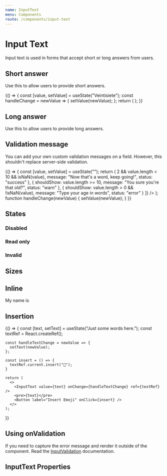 ```yaml
---
name: InputText
menu: Components
route: /components/input-text
---
```



# Input Text

<ComponentStatus stage="ready" responsive="yes" accessible="yes" />

Input text is used in forms that accept short or long answers from users.

## Short answer

Use this to allow users to provide short answers.

<Playground>
  {() => {
    const [value, setValue] = useState("Veintisiete");
    const handleChange = newValue => {
      setValue(newValue);
    };
    return (
      <InputText
        value={value}
        onChange={handleChange}
        name="age"
        placeholder="Age in words"
      />
    );
  }}
</Playground>

## Long answer

Use this to allow users to provide long answers.

<Playground>
  <InputText
    multiline={true}
    placeholder="Describe your age"
    name="describeAge"
  />
</Playground>

## Validation message

You can add your own custom validation messages on a field. However, this
shouldn't replace server-side validation.

<Playground>
  {() => {
    const [value, setValue] = useState("");
    return (
      <InputText
        value={value}
        onChange={handleChange}
        name="age"
        placeholder="What's your age"
        validations={[
          {
            shouldShow: value.length > 2 && value.length < 10 && isNaN(value),
            message: "Now that's a word, keep going!",
            status: "success"
          },
          {
            shouldShow: value.length >= 10,
            message: "You sure you're that old?",
            status: "warn"
          },
          {
            shouldShow: value.length > 0 && !isNaN(value),
            message: "Type your age in words",
            status: "error"
          }
        ]}
      />
    );
    function handleChange(newValue) {
      setValue(newValue);
    }
  }}
</Playground>

## States

### Disabled

<Playground>
  <InputText
    placeholder="Credit card"
    value="**** **** **** 1234"
    disabled={true}
    name="creditCard"
  />
</Playground>

### Read only

<Playground>
  <InputText
    placeholder="Your referral code"
    value="WXYZ100"
    readonly={true}
    name="referralCode"
  />
</Playground>

### Invalid

<Playground>
  <InputText
    placeholder="Email"
    value="atlantis"
    invalid={true}
    name="emailAddress"
  />
</Playground>

## Sizes

<Playground>
  <InputText name="smallField" size="small" placeholder="Duration" />
  <InputText name="largeField" size="large" placeholder="Your username" />
</Playground>

## Inline

<Playground>
  <Text>
    My name is
    <InputText
      name="durationInDays"
      value="Jeff"
      size="small"
      inline={true}
      maxLength={4}
      align="center"
    />
  </Text>
</Playground>

## Insertion

<Playground>
  {() => {
    const [text, setText] = useState("Just some words here.");
    const textRef = React.createRef();

    const handleTextChange = newValue => {
      setText(newValue);
    };

    const insert = () => {
      textRef.current.insert("🎉");
    }

    return (
      <>
        <InputText value={text} onChange={handleTextChange} ref={textRef} />
        <pre>{text}</pre>
        <Button label="Insert Emoji" onClick={insert} />
      </>
    );

}}

</Playground>

## Using onValidation

If you need to capture the error message and render it outside of the component.
Read the [InputValidation](/components/input-validation) documentation.

## InputText Properties

<Props of={InputText} />
